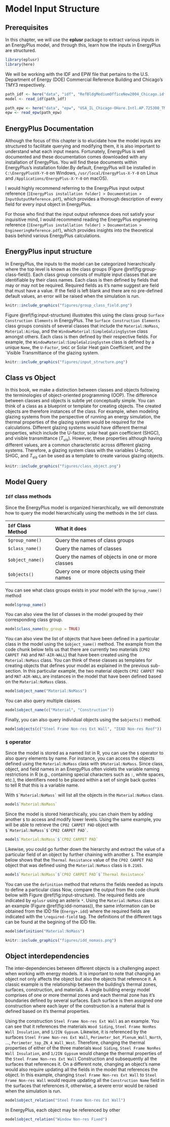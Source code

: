 
# Model Input Structure {#input}

## Prerequisites

In this chapter, we will use the **eplusr** package to extract various inputs in an EnergyPlus model, and through this, learn how the inputs in EnergyPlus are structured.

```r
library(eplusr)
library(here)
```

We will be working with the IDF and EPW file that pertains to the U.S. Department of Energy (DOE) Commercial Reference Building and Chicago's TMY3 respectively.

```r
path_idf <- here("data", "idf", "RefBldgMediumOfficeNew2004_Chicago.idf")
model <- read_idf(path_idf)

path_epw <- here("data", "epw", "USA_IL_Chicago-OHare.Intl.AP.725300_TMY3.epw")
epw <- read_epw(path_epw)
```


## EnergyPlus Documentation

Although the focus of this chapter is to elucidate how the model inputs are structured to facilitate querying and modifying them, it is also important to understand what each input means. Fortunately, EnergyPlus is well documented and these documentation comes downloaded with any installation of EnergyPlus. You will find these documents within EnergyPlus's installation folder.By default, EnergyPlus will be installed in `C:\EnergyPlusVX-Y-0` on Windows, `/usr/local/EnergyPlus-X-Y-0` on Linux and `/Applications/EnergyPlus-X-Y-0` on macOS).

I would highly recommend referring to the EnergyPlus input output reference (`[EnergyPlus installation folder] > Documentation > InputOutputReference.pdf`), which provides a thorough description of every field for every input object in EnergyPlus. 

For those who find that the input output reference does not satisfy your inquisitive mind, I would recommend reading the EnergyPlus engineering reference (`[EnergyPlus installation folder] > Documentation > EngineeringReference.pdf`), which provides insights into the theoretical basis behind various EnergyPlus calculations.


## EnergyPlus input structure

In EnergyPlus, the inputs to the model can be categorized hierarchically where the top level is known as the class groups (Figure \@ref(fig:group-class-field)). Each class group consists of multiple input classes that are identifiable by their class names. Each class is then defined by fields that may or may not be required. Required fields as it's name suggest are field that must have a value. If the field is left blank and there are no pre-defined default values, an error will be raised when the simulation is run. 

```r
knitr::include_graphics("figures/group_class_field.png")
```

Figure \@ref(fig:input-structure) illustrates this using the class group `Surface Construction Elements` in EnergyPlus. The `Surface Construction Elements` class groups consists of several classes that include the `Material:NoMass`, `Material:AirGap`, and the `WindowMaterial:SimpleGalzingSystem` class amongst others. Each class is then defined by their respective fields. For example, the `WindowMaterial:SimpleGalzingSystem` class is defined by a unique `Name`, the `U-Factor`, `SHGC` or Solar Heat gain Coefficient, and the `Visible Transmittance of the glazing system. 

```r
knitr::include_graphics("figures/input_structure.png")
```

## Class vs Object

In this book, we make a distinction between classes and objects following the terminologies of object-oriented programming (OOP). The difference between classes and objects is subtle yet conceptually simple. You can think of a class as a blueprint or template for creating objects. The created objects are therefore instances of the class. For example, when modeling glazing systems from the perspective of running an energy simulation, the thermal properties of the glazing system would be required for the calculations. Different glazing systems would have different thermal properties, which include the U-factor, solar heat gain coefficient (SHGC), and visible transmittance ($T_{vis}$). However, these properties although having different values, are a common characteristic across different glazing systems. Therefore, a glazing system class with the variables U-factor, SHGC, and $T_{vis}$ can be used as a template to create various glazing objects. 

```r
knitr::include_graphics("figures/class_object.png")
```

## Model Query

### `Idf` class methods

Since the EnergyPlus model is organized hierarchically, we will demonstrate how to query the model hierarchically using the methods in the `Idf` class.


`Idf` Class Method     What it does
-------------------    -----------------------------------------------
`$group_name()`        Query the names of class groups
`$class_name()`        Query the names of classes
`$object_name()`       Query the names of objects in one or more classes
`$objects()`           Query one or more objects using their names


You can see what class groups exists in your model with the `$group_name()` method

```r
model$group_name()
```

You can also view the list of classes in the model grouped by their corresponding class group.

```r
model$class_name(by_group = TRUE)
```

You can also view the list of objects that have been defined in a particular class in the model using the `$object_name()` method. The example from the code chunk below tells us that there are currently two materials (`CP02 CARPET PAD` and `MAT-AIR-WALL`) that have been created using the `Material:NoMass` class. You can think of these classes as templates for creating objects that defines your model as explained in the previous sub-section. In this particular example, the two material objects `CP02 CARPET PAD` and `MAT-AIR-WALL` are instances in the model that have been defined based on the `Material:NoMass` class. 

```r
model$object_name("Material:NoMass")
```

You can also query multiple classes.

```r
model$object_name(c("Material", "Construction"))
```

Finally, you can also query individual objects using the `$objects()` method.

```r
model$objects(c("Steel Frame Non-res Ext Wall", "IEAD Non-res Roof"))
```


### `$` operator

Since the model is stored as a named list in R, you can use the `$` operator to also query elements by name. For instance, you can access the objects defined using the `Material:NoMass` class with `$Material:NoMass`. Since class, object, and field names in an EnergyPlus often violets the variable naming restrictions in R (e.g., containing special characters such as `:`, white spaces, etc.), the identifiers need to be placed within a set of single back quotes ``` ` ``` to tell R that this is a variable name. 

With ``` $`Material:NoMass` ``` will list all the objects in the `Material:NoMass` class. 

```r
model$`Material:NoMass`
```

Since the model is stored hierarchically, you can chain them  by adding another `$` to access and modify lower levels. Using the same example, you will be able to retrieve the `CP02 CARPET PAD` object with ``` $`Material:NoMass`$`CP02 CARPET PAD` ```.

```r
model$`Material:NoMass`$`CP02 CARPET PAD`
```

Likewise, you could go further down the hierarchy and extract the value of a particular field of an object by further chaining with another `$`. The example below shows that the `Thermal Resistance` value of the `CP02 CARPET PAD` object that was defined using the `Material:NoMass` class is `0.2165`. 

```r
model$`Material:NoMass`$`CP02 CARPET PAD`$`Thermal Resistance`
```



You can use the `definition` method that returns the fields needed as inputs to define a particular class
Now, compare the output from the code chunk below with Figure \@ref(fig:input-structure). The required fields are indicated by `eplusr` using an asterix `*`. Using the `Material:NoMass` class as an example (Figure \@ref(fig:idd-nomass)), the same information can be obtained from the IDD file (`Energy+.idd`) where the required fields are indicated with the `\required-field` tag. The definitions of the different tags can be found at the begining of the IDD file. 

```r
model$definition("Material:NoMass")
```

```r
knitr::include_graphics("figures/idd_nomass.png")
```


## Object interdependencies

The inter-dependencies between different objects is a challenging aspect when working with energy models. It is important to note that changing an object not only affects the object but also the objects that reference it. A classic example is the relationship between the building's thermal zones, surfaces, construction, and materials. A single building energy model comprises of one or more thermal zones and each thermal zone has it's boundaries defined by several surfaces. Each surface is then assigned one construction where each layer of the construction is a material that is defined based on it's thermal properties.

Using the construction `Steel Frame Non-res Ext Wall` as an example. You can see that it references the materials `Wood Siding`, `Steel Frame NonRes Wall Insulation`, and `1/2IN Gypsum`. Likewise, it is referenced by the surfaces `Steel Frame Non-res Ext Wall`, `Perimeter_bot_Plenum_Wall_North`, ..., `Perimeter_top_ZN_4_Wall_West`. Therefore, changing the thermal properties of either of the three materials `Wood Siding`, `Steel Frame NonRes Wall Insulation`, and `1/2IN Gypsum` would change the thermal properties of the `Steel Frame Non-res Ext Wall` Construction and subsequently all the surfaces that references it. On a different note, changing an object's name would also require updating all the fields in the model that references the object. In this example, changing `Steel Frame Non-res Ext Wall` to `Steel Frame Non-res Wall` would require updating all the `Construction Name` field in the surfaces that references it, otherwise, a severe error would be raised when the simulation is run. 

```r
model$object_relation("Steel Frame Non-res Ext Wall")
```


In EnergyPlus, each object may be referenced by other

```r
model$object_relation("Window Non-res Fixed")
```




